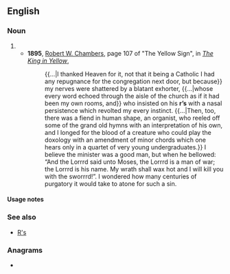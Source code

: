 {{also|rs|Rs|RS|.rs|RS-|R's|(RS)-|␞}}
==English==

===Noun===
{{head|en|noun form}}

# {{plural of|en|r}}
#* '''1895''', [[w:Robert W. Chambers|Robert W. Chambers]], page 107 of "The Yellow Sign", in ''[[s:The King in Yellow|The King in Yellow]]'',
#*: {{...|I thanked Heaven for it, not that it being a Catholic I had any repugnance for the congregation next door, but because}} my nerves were shattered by a blatant exhorter, {{...|whose every word echoed through the aisle of the church as if it had been my own rooms, and}} who insisted on his '''r’s''' with a nasal persistence which revolted my every instinct. {{...|Then, too, there was a fiend in human shape, an organist, who reeled off some of the grand old hymns with an interpretation of his own, and I longed for the blood of a creature who could play the doxology with an amendment of minor chords which one hears only in a quartet of very young undergraduates.}} I believe the minister was a good man, but when he bellowed: “And the Lorrrd said unto Moses, the Lorrrd is a man of war; the Lorrrd is his name. My wrath shall wax hot and I will kill you with the sworrrd!”. I wondered how many centuries of purgatory it would take to atone for such a sin.

====Usage notes====
{{U:en:plurals of letters}}

===See also===
* [[R's]]

===Anagrams===
* {{anagrams|en|a=rs|SR|Sr|Sr.}}